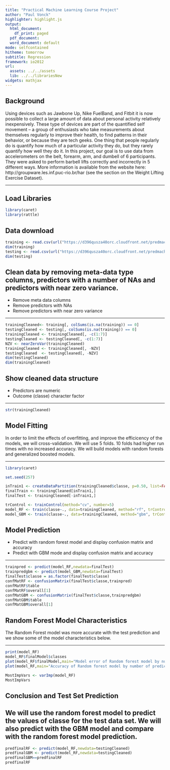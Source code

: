 ```yaml
---
title: "Practical Machine Learning Course Project"
author: "Paul Vonck"
highlighter: highlight.js
output:
  html_document:
    df_print: paged
  pdf_document:
  word_document: default
mode: selfcontained
hitheme: tomorrow
subtitle: Regression
framework: io2012
url:
  assets: ../../assets
  lib: ../../librariesNew
widgets: mathjax
---
```


## Background

Using devices such as Jawbone Up, Nike FuelBand, and Fitbit it is now possible to collect a large amount of data about personal activity relatively inexpensively. These type of devices are part of the quantified self movement – a group of enthusiasts who take measurements about themselves regularly to improve their health, to find patterns in their behavior, or because they are tech geeks. One thing that people regularly do is quantify how much of a particular activity they do, but they rarely quantify how well they do it. In this project, our goal is to use data from accelerometers on the belt, forearm, arm, and dumbell of 6 participants. They were asked to perform barbell lifts correctly and incorrectly in 5 different ways. More information is available from the website here: http://groupware.les.inf.puc-rio.br/har (see the section on the Weight Lifting Exercise Dataset).

---

## Load Libraries

```r
library(caret)
library(rattle)
```

## Data download

```r
training <- read.csv(url("https://d396qusza40orc.cloudfront.net/predmachlearn/pml-training.csv"),header=TRUE)
dim(training)
testing <- read.csv(url("https://d396qusza40orc.cloudfront.net/predmachlearn/pml-testing.csv"),header=TRUE)
dim(testing)
```

## Clean data by removing meta-data type columns, predictors with a number of NAs and predictors with near zero variance.

* Remove meta data columns 
* Remove predictors with NAs
* Remove predictors with near zero variance

---

```r
trainingCleaned<- training[, colSums(is.na(training)) == 0]
testingCleaned <- testing[, colSums(is.na(training)) == 0]
trainingCleaned <- trainingCleaned[, -c(1:7)]
testingCleaned <- testingCleaned[, -c(1:7)]
NZV <- nearZeroVar(trainingCleaned)
trainingCleaned <- trainingCleaned[, -NZV]
testingCleaned  <- testingCleaned[, -NZV]
dim(testingCleaned)
dim(trainingCleaned)

```

## Show cleaned data structure

* Predictors are numeric
* Outcome (classe) character factor

---

```r
str(trainingCleaned)
```

## Model Fitting

In order to limit the effects of overfitting, and improve the efficicency of the models, we will cross-validation. We will use 5 folds. 10 folds had higher run times with no increased accuracy. We will build models with random forests and generalized boosted models.

---

```r
library(caret)

set.seed(257)

inTrain1 <- createDataPartition(trainingCleaned$classe, p=0.50, list=FALSE)
finalTrain <- trainingCleaned[inTrain1,]
finalTest <- trainingCleaned[-inTrain1,]

trControl <- trainControl(method="cv", number=5)
model_RF <- train(classe~., data=trainingCleaned, method="rf", trControl=trControl, verbose=FALSE)
model_GBM <- train(classe~., data=trainingCleaned, method="gbm", trControl=trControl, verbose=FALSE)
```

## Model Prediction

* Predict with random forest model and display confusion matrix and accuracy
* Predict with GBM mode and display confusion matrix and accuracy

---

```r
trainpred <- predict(model_RF,newdata=finalTest)
trainpredgbm <- predict(model_GBM,newdata=finalTest)
finalTest$classe = as.factor(finalTest$classe)
confMatRF <- confusionMatrix(finalTest$classe,trainpred)
confMatRF$table
confMatRF$overall[1]
confMatGBM <- confusionMatrix(finalTest$classe,trainpredgbm)
confMatGBM$table
confMatGBM$overall[1]
```

## Random Forest Model Characteristics

The Random Forest model was more accurate with the test prediction and we show some of the model characteristics below.

---

```r
print(model_RF)
model_RF$finalModel$classes
plot(model_RF$finalModel,main="Model error of Random forest model by number of trees")
plot(model_RF,main="Accuracy of Random forest model by number of predictors")
```

```r
MostImpVars <- varImp(model_RF)
MostImpVars
```

## Conclusion and Test Set Prediction

We will use the random forest model to predict the values of classe for the test data set. We will also predict with the GBM model and compare with the random forest model prediction.
---

```r
predfinalRF <- predict(model_RF,newdata=testingCleaned)
predfinalGBM <- predict(model_RF,newdata=testingCleaned)
predfinalGBM==predfinalRF
predfinalRF
```

